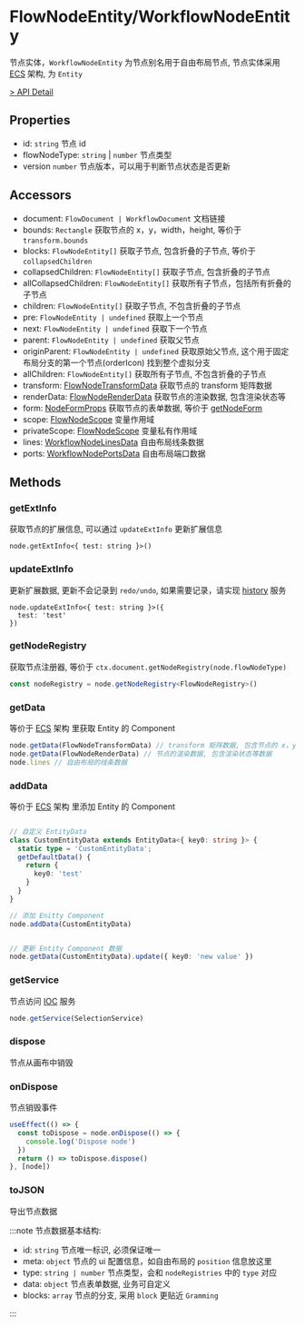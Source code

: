 # FlowNodeEntity/WorkflowNodeEntity

节点实体，`WorkflowNodeEntity` 为节点别名用于自由布局节点, 节点实体采用 [ECS](/guide/concepts/ecs.html) 架构, 为 `Entity`

[> API Detail](https://flowgram.ai/auto-docs/document/classes/FlowNodeEntity-1.html)

## Properties

- id: `string` 节点 id
- flowNodeType: `string` | `number` 节点类型
- version `number` 节点版本，可以用于判断节点状态是否更新

## Accessors

- document: `FlowDocument | WorkflowDocument` 文档链接
- bounds: `Rectangle` 获取节点的 x，y，width，height, 等价于 `transform.bounds`
- blocks: `FlowNodeEntity[]` 获取子节点, 包含折叠的子节点, 等价于 `collapsedChildren`
- collapsedChildren: `FlowNodeEntity[]` 获取子节点, 包含折叠的子节点
- allCollapsedChildren: `FlowNodeEntity[]` 获取所有子节点，包括所有折叠的子节点
- children: `FlowNodeEntity[]` 获取子节点, 不包含折叠的子节点
- pre: `FlowNodeEntity | undefined` 获取上一个节点
- next: `FlowNodeEntity | undefined` 获取下一个节点
- parent: `FlowNodeEntity | undefined` 获取父节点
- originParent: `FlowNodeEntity | undefined` 获取原始父节点, 这个用于固定布局分支的第一个节点(orderIcon) 找到整个虚拟分支
- allChildren: `FlowNodeEntity[]` 获取所有子节点, 不包含折叠的子节点
- transform: [FlowNodeTransformData](https://flowgram.ai/auto-docs/document/classes/FlowNodeTransformData.html) 获取节点的 transform 矩阵数据
- renderData: [FlowNodeRenderData](https://flowgram.ai/auto-docs/document/classes/FlowNodeRenderData.html) 获取节点的渲染数据, 包含渲染状态等
- form: [NodeFormProps](https://flowgram.ai/auto-docs/editor/interfaces/NodeFormProps.html) 获取节点的表单数据, 等价于 [getNodeForm](/api/utils/get-node-form.html)
- scope: [FlowNodeScope](https://flowgram.ai/auto-docs/editor/interfaces/FlowNodeScope) 变量作用域
- privateScope: [FlowNodeScope](https://flowgram.ai/auto-docs/editor/interfaces/FlowNodeScope) 变量私有作用域
- lines: [WorkflowNodeLinesData](https://flowgram.ai/auto-docs/free-layout-core/classes/WorkflowNodeLinesData.html) 自由布局线条数据
- ports: [WorkflowNodePortsData](https://flowgram.ai/auto-docs/free-layout-core/classes/WorkflowNodePortsData.html) 自由布局端口数据


## Methods

### getExtInfo

获取节点的扩展信息, 可以通过 `updateExtInfo` 更新扩展信息

```
node.getExtInfo<{ test: string }>()
```

### updateExtInfo

更新扩展数据, 更新不会记录到 `redo/undo`, 如果需要记录，请实现 [history](/guide/advanced/history.html) 服务

```
node.updateExtInfo<{ test: string }>({
  test: 'test'
})
```

### getNodeRegistry

获取节点注册器, 等价于 `ctx.document.getNodeRegistry(node.flowNodeType)`
```ts pure
const nodeRegistry = node.getNodeRegistry<FlowNodeRegistry>()
```

### getData

等价于 [ECS](/guide/concepts/ecs.html) 架构 里获取 Entity 的 Component

```ts pure
node.getData(FlowNodeTransformData) // transform 矩阵数据, 包含节点的 x，y，width，height 等信息
node.getData(FlowNodeRenderData) // 节点的渲染数据, 包含渲染状态等数据
node.lines // 自由布局的线条数据

```

### addData

等价于 [ECS](/guide/concepts/ecs.html) 架构 里添加 Entity 的 Component

```ts pure

// 自定义 EntityData
class CustomEntityData extends EntityData<{ key0: string }> {
  static type = 'CustomEntityData';
  getDefaultData() {
    return {
      key0: 'test'
    }
  }
}

// 添加 Enitty Component
node.addData(CustomEntityData)


// 更新 Entity Component 数据
node.getData(CustomEntityData).update({ key0: 'new value' })

```

### getService

节点访问 [IOC](/guide/concepts/ioc.html) 服务

```ts pure
node.getService(SelectionService)
```

### dispose

节点从画布中销毁

### onDispose

节点销毁事件

```ts pure
useEffect(() => {
  const toDispose = node.onDispose(() => {
    console.log('Dispose node')
  })
  return () => toDispose.dispose()
}, [node])
```

### toJSON

导出节点数据

:::note 节点数据基本结构:

- id: `string` 节点唯一标识, 必须保证唯一
- meta: `object` 节点的 ui 配置信息，如自由布局的 `position` 信息放这里
- type: `string | number` 节点类型，会和 `nodeRegistries` 中的 `type` 对应
- data: `object` 节点表单数据, 业务可自定义
- blocks: `array` 节点的分支, 采用 `block` 更贴近 `Gramming`

:::
